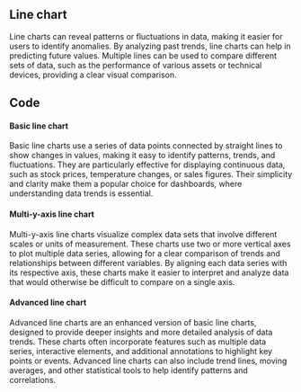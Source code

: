 
## Line chart

Line charts can reveal patterns or fluctuations in data, making it easier for users to identify anomalies. By analyzing past trends, line charts can help in predicting future values. Multiple lines can be used to compare different sets of data, such as the performance of various assets or technical devices, providing a clear visual comparison.

## Code

#### Basic line chart
Basic line charts use a series of data points connected by straight lines to show changes in values, making it easy to identify patterns, trends, and fluctuations. They are particularly effective for displaying continuous data, such as stock prices, temperature changes, or sales figures. Their simplicity and clarity make them a popular choice for dashboards, where understanding data trends is essential.
<EchartsLineSimplePlayground height="40rem" />

#### Multi-y-axis line chart
Multi-y-axis line charts visualize complex data sets that involve different scales or units of measurement. These charts use two or more vertical axes to plot multiple data series, allowing for a clear comparison of trends and relationships between different variables. By aligning each data series with its respective axis, these charts make it easier to interpret and analyze data that would otherwise be difficult to compare on a single axis.
<EchartsLineMultipleYAxisPlayground height="40rem" />

#### Advanced line chart
Advanced line charts are an enhanced version of basic line charts, designed to provide deeper insights and more detailed analysis of data trends. These charts often incorporate features such as multiple data series, interactive elements, and additional annotations to highlight key points or events. Advanced line charts can also include trend lines, moving averages, and other statistical tools to help identify patterns and correlations.
<EchartsLineAdvancedPlayground height="40rem" />
